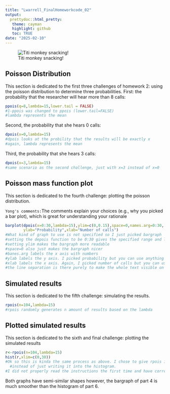 ```yaml
---
title: "Lwarrell_FinalHomeworkcode_02"
output: 
  prettydoc::html_pretty:
   theme: cayman
   highlight: github
   toc: TRUE
date: "2025-02-10"
---
```

![Titi monkey snacking!](image/titi_monkey_silly Small.png)

## Poisson Distribution
This section is dedicated to the first three challenges of homework 2: using the poisson distribution to determine three probabilities. First: the probability that the researcher will hear more than 8 calls:

```r
ppois(q=8,lambda=15,lower.tail = FALSE) 
#1-ppois was changed to ppois (lower.tail=FALSE)
#lambda represents the mean
```
Second, the probability that she hears 0 calls:
```r
dpois(x=0,lambda=15) 
#dpois looks at the probility that the results will be exactly x
#again, lambda represents the mean 
```
Third, the probability that she hears 3 calls:
```r
dpois(x=3,lambda=15) 
#same scenario as the second challenge, just with x=3 instead of x=0
```
## Poisson mass function plot
This section is dedicated to the fourth challenge: plotting the poisson distribution.

`Yong's comments:`The comments explain your choices (e.g., why you picked a bar plot), which is great for understanding your rationale
```r
barplot(dpois(x=0:30,lambda=15),ylim=c(0,0.15),space=0,names.arg=0:30,
        ylab="Probability",xlab="Number of calls")
#What kind of graph to use is not specified so I just picked bargraph 'cuz I like them
#setting the depois function to be 0:30 gives the specified range and lambda is still 15
#setting ylim makes the bargraph more readable
#space=0 also just makes the bargraph nicer
#banes.arg labels the x axis with numbers
#ylab labels the y axis. I picked probability but you can use anything
#xlab labels the x axis. Again, I picked number of calls but you can use anything
#the line separation is there purely to make the whole text visible on knitted html
```
## Simulated results
This section is dedicated to the fifth challenge: simulating the results.
```r
rpois(n=104,lambda=15)
#rpois randomly generates n amount of results based on the lambda
```
## Plotted simulated results
This section is dedicated to the sixth and final challenge: plotting the simulated results

```r
r<-rpois(n=104,lambda=15)
hist(r,xlim=c(0,30))
#Ok so this is kinda the same process as above. I chose to give rpois it's own line of code 
  #instead of just writing it into the histogram.
#I did not properly read the instructions the first time and have corrected that error
```
Both graphs have semi-similar shapes however, the bargraph of part 4 is much smoother than the histogram of part 6. 